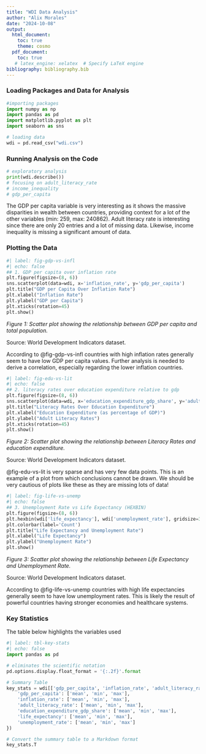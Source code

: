 ```yaml
---
title: "WDI Data Analysis"
author: "Alix Morales"
date: "2024-10-08"
output:
  html_document:
    toc: true    
    theme: cosmo 
  pdf_document:
    toc: true    
   # latex_engine: xelatex  # Specify LaTeX engine 
bibliography: bibliography.bib   
---
```


### Loading Packages and Data for Analysis
```python
#importing packages
import numpy as np
import pandas as pd
import matplotlib.pyplot as plt
import seaborn as sns

# loading data
wdi = pd.read_csv("wdi.csv")
``` 

### Running Analysis on the Code
```python
# exploratory analysis
print(wdi.describe()) 
# focusing on adult_literacy_rate
# income_inequality
# gdp_per_capita
```

The GDP per capita variable is very interesting as it shows the massive disparities in wealth between countries, providing context for a lot of the other variables (min: 259, max: 240862). Adult literacy rate is interesting since there are only 20 entries and a lot of missing data. Likewise, income inequality is missing a significant amount of data. 

### Plotting the Data
```python
#| label: fig-gdp-vs-infl
#| echo: false
## 1. GDP per capita over inflation rate
plt.figure(figsize=(8, 6))
sns.scatterplot(data=wdi, x='inflation_rate', y='gdp_per_capita')
plt.title("GDP per Capita Over Inflation Rate")
plt.xlabel("Inflation Rate")
plt.ylabel("GDP per Capita")
plt.xticks(rotation=45)
plt.show()
```

*Figure 1: Scatter plot showing the relationship between GDP per capita and total population.*

Source: World Development Indicators dataset.

According to @fig-gdp-vs-infl countries with high inflation rates generally seem to have low GDP per capita values. Further analysis is needed to derive a correlation, especially regarding the lower inflation countries.

```python
#| label: fig-edu-vs-lit
#| echo: false
## 2. literacy rates over education expenditure relative to gdp
plt.figure(figsize=(8, 6))
sns.scatterplot(data=wdi, x='education_expenditure_gdp_share', y='adult_literacy_rate')
plt.title("Literacy Rates Over Education Expenditure")
plt.xlabel("Education Expenditure (as percentage of GDP)")
plt.ylabel("Adult Literacy Rates")
plt.xticks(rotation=45)
plt.show()
```

*Figure 2: Scatter plot showing the relationship between Literacy Rates and education expenditure.*

Source: World Development Indicators dataset.

@fig-edu-vs-lit is very sparse and has very few data points. This is an example of a plot from which conclusions cannot be drawn. We should be very cautious of plots like these as they are missing lots of data!

```python
#| label: fig-life-vs-unemp
#| echo: false
## 3. Unemployment Rate vs Life Expectancy (HEXBIN)
plt.figure(figsize=(8, 6))
plt.hexbin(wdi['life_expectancy'], wdi['unemployment_rate'], gridsize=30, cmap='Blues')
plt.colorbar(label='Count')
plt.title("Life Expectancy and Unemployment Rate")
plt.xlabel("Life Expectancy")
plt.ylabel("Unemployment Rate")
plt.show()

```

*Figure 3: Scatter plot showing the relationship between Life Expectancy and Unemployment Rate.*

Source: World Development Indicators dataset.

According to @fig-life-vs-unemp countries with high life expectancies generally seem to have low unemployment rates. This is likely the result of powerful countries having stronger economies and healthcare systems. 

### Key Statistics

The table below highlights the variables used

```python
#| label: tbl-key-stats
#| echo: false
import pandas as pd

# eliminates the scientific notation
pd.options.display.float_format = '{:.2f}'.format

# Summary Table
key_stats = wdi[['gdp_per_capita', 'inflation_rate', 'adult_literacy_rate', 'education_expenditure_gdp_share', 'life_expectancy', 'unemployment_rate']].agg({
    'gdp_per_capita': ['mean', 'min', 'max'],
    'inflation_rate': ['mean', 'min', 'max'],
    'adult_literacy_rate': ['mean', 'min', 'max'],
    'education_expenditure_gdp_share': ['mean', 'min', 'max'],
    'life_expectancy': ['mean', 'min', 'max'],
    'unemployment_rate': ['mean', 'min', 'max']
})

# Convert the summary table to a Markdown format
key_stats.T
```